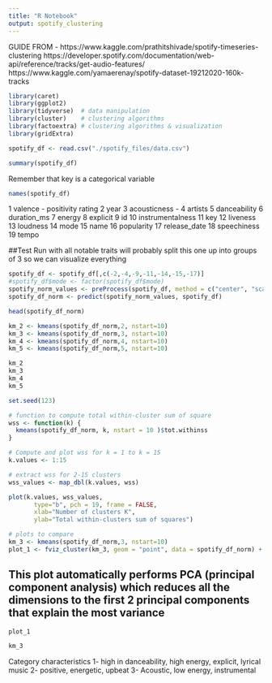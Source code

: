 ```yaml
---
title: "R Notebook"
output: spotify_clustering
---
```

GUIDE FROM - https://www.kaggle.com/prathitshivade/spotify-timeseries-clustering
https://developer.spotify.com/documentation/web-api/reference/tracks/get-audio-features/
https://www.kaggle.com/yamaerenay/spotify-dataset-19212020-160k-tracks
```r
library(caret)
library(ggplot2)
library(tidyverse)  # data manipulation
library(cluster)    # clustering algorithms
library(factoextra) # clustering algorithms & visualization
library(gridExtra)
```

```r
spotify_df <- read.csv("./spotify_files/data.csv")
```

```r
summary(spotify_df)

```


Remember that key is a categorical variable
```r
names(spotify_df)
```
1 valence - positivity rating
2 year
3 acousticness - 
4 artists
5 danceability
6 duration_ms
7 energy
8 explicit
9 id
10 instrumentalness
11 key
12 liveness
13 loudness
14 mode
15 name
16 popularity
17 release_date
18 speechiness
19 tempo

##Test Run with all notable traits
will probably split this one up into groups of 3 so we can visualize everything
```r
spotify_df <- spotify_df[,c(-2,-4,-9,-11,-14,-15,-17)]
#spotify_df$mode <- factor(spotify_df$mode)
spotify_norm_values <- preProcess(spotify_df, method = c("center", "scale"))
spotify_df_norm <- predict(spotify_norm_values, spotify_df)
```
```r
head(spotify_df_norm)
```



```r
km_2 <- kmeans(spotify_df_norm,2, nstart=10)
km_3 <- kmeans(spotify_df_norm,3, nstart=10)
km_4 <- kmeans(spotify_df_norm,4, nstart=10)
km_5 <- kmeans(spotify_df_norm,5, nstart=10)
```

```r
km_2
km_3
km_4
km_5
```

```r
set.seed(123)

# function to compute total within-cluster sum of square 
wss <- function(k) {
  kmeans(spotify_df_norm, k, nstart = 10 )$tot.withinss
}

# Compute and plot wss for k = 1 to k = 15
k.values <- 1:15

# extract wss for 2-15 clusters
wss_values <- map_dbl(k.values, wss)

plot(k.values, wss_values,
       type="b", pch = 19, frame = FALSE, 
       xlab="Number of clusters K",
       ylab="Total within-clusters sum of squares")
```


```r
# plots to compare
km_3 <- kmeans(spotify_df_norm,3, nstart=10)
plot_1 <- fviz_cluster(km_3, geom = "point", data = spotify_df_norm) + ggtitle("k = 3")

```

## This plot automatically performs PCA (principal component analysis) which reduces all the dimensions to the first 2 principal components that explain the most variance
```r
plot_1

```
```r
km_3
```
Category characteristics
1- high in danceability, high energy, explicit, lyrical music
2- positive, energetic, upbeat
3- Acoustic, low energy, instrumental

